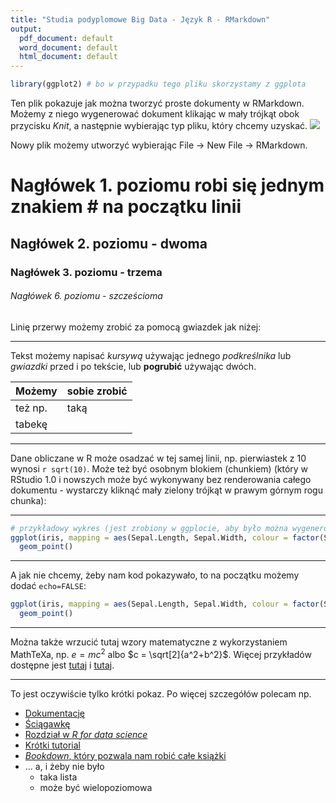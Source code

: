 ```yaml
---
title: "Studia podyplomowe Big Data - Język R - RMarkdown"
output:
  pdf_document: default
  word_document: default
  html_document: default
---
```


```r
library(ggplot2) # bo w przypadku tego pliku skorzystamy z ggplota
```

Ten plik pokazuje jak można tworzyć proste dokumenty w RMarkdown. Możemy z niego wygenerować dokument klikając w mały trójkąt obok przycisku _Knit_, a następnie wybierając typ pliku, który chcemy uzyskać.
![](04_rmarkdown_01_ogolnie_knit.png)

Nowy plik możemy utworzyć wybierając File -> New File -> RMarkdown.

# Nagłówek 1. poziomu robi się jednym znakiem # na początku linii
## Nagłówek 2. poziomu - dwoma
### Nagłówek 3. poziomu - trzema
###### Nagłówek 6. poziomu - szcześcioma

Linię przerwy możemy zrobić za pomocą gwiazdek jak niżej:

***

Tekst możemy napisać _kursywą_ używając jednego _podkreślnika_ lub *gwiazdki* przed i po tekście, lub __pog__**rubić** używając dwóch.

Możemy  | sobie zrobić
--------|-------
też np. | taką
tabekę  |

***

Dane obliczane w R może osadzać w tej samej linii, np. pierwiastek z 10 wynosi `r sqrt(10)`. Może też być osobnym blokiem (chunkiem) (który w RStudio 1.0 i nowszych może być wykonywany bez renderowania całego dokumentu - wystarczy kliknąć mały zielony trójkąt w prawym górnym rogu chunka):

***

```r
# przykładowy wykres (jest zrobiony w ggplocie, aby było można wygenerować inne rodzaje dokumentów wynikowych niż HTML)
ggplot(iris, mapping = aes(Sepal.Length, Sepal.Width, colour = factor(Species))) +
  geom_point()
```

***

A jak nie chcemy, żeby nam kod pokazywało, to na początku możemy dodać `echo=FALSE`:

```r
ggplot(iris, mapping = aes(Sepal.Length, Sepal.Width, colour = factor(Species))) +
  geom_point()
```

***

Można także wrzucić tutaj wzory matematyczne z wykorzystaniem MathTeXa, np. $e = mc^2$ albo $c = \sqrt[2]{a^2+b^2}$. Więcej przykładów dostępne jest [tutaj](http://csrgxtu.github.io/2015/03/20/Writing-Mathematic-Fomulars-in-Markdown/) i [tutaj](https://oeis.org/wiki/List_of_LaTeX_mathematical_symbols).

***

To jest oczywiście tylko krótki pokaz. Po więcej szczegółów polecam np.

* [Dokumentację](http://rmarkdown.rstudio.com)
* [Ściągawkę](https://www.rstudio.com/wp-content/uploads/2015/02/rmarkdown-cheatsheet.pdf)
* [Rozdział w _R for data science_](https://bookdown.org/asmundhreinn/r4ds-master/r-markdown.html)
* [Krótki tutorial](http://rmarkdown.rstudio.com/articles_intro.html)
* [_Bookdown_, który pozwala nam robić całe książki](https://bookdown.org)
* ... a, i żeby nie było
    + taka lista
    + może być wielopoziomowa

